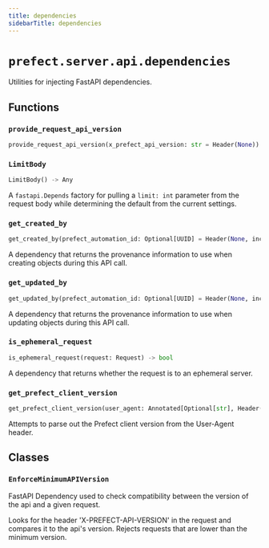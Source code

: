 ```yaml
---
title: dependencies
sidebarTitle: dependencies
---
```


# `prefect.server.api.dependencies`



Utilities for injecting FastAPI dependencies.


## Functions

### `provide_request_api_version` <sup><a href="https://github.com/PrefectHQ/prefect/blob/main/src/prefect/server/api/dependencies.py#L21" target="_blank"><Icon icon="github" style="width: 14px; height: 14px;" /></a></sup>

```python
provide_request_api_version(x_prefect_api_version: str = Header(None)) -> Version | None
```

### `LimitBody` <sup><a href="https://github.com/PrefectHQ/prefect/blob/main/src/prefect/server/api/dependencies.py#L103" target="_blank"><Icon icon="github" style="width: 14px; height: 14px;" /></a></sup>

```python
LimitBody() -> Any
```


A `fastapi.Depends` factory for pulling a `limit: int` parameter from the
request body while determining the default from the current settings.


### `get_created_by` <sup><a href="https://github.com/PrefectHQ/prefect/blob/main/src/prefect/server/api/dependencies.py#L132" target="_blank"><Icon icon="github" style="width: 14px; height: 14px;" /></a></sup>

```python
get_created_by(prefect_automation_id: Optional[UUID] = Header(None, include_in_schema=False), prefect_automation_name: Optional[str] = Header(None, include_in_schema=False)) -> Optional[schemas.core.CreatedBy]
```


A dependency that returns the provenance information to use when creating objects
during this API call.


### `get_updated_by` <sup><a href="https://github.com/PrefectHQ/prefect/blob/main/src/prefect/server/api/dependencies.py#L154" target="_blank"><Icon icon="github" style="width: 14px; height: 14px;" /></a></sup>

```python
get_updated_by(prefect_automation_id: Optional[UUID] = Header(None, include_in_schema=False), prefect_automation_name: Optional[str] = Header(None, include_in_schema=False)) -> Optional[schemas.core.UpdatedBy]
```


A dependency that returns the provenance information to use when updating objects
during this API call.


### `is_ephemeral_request` <sup><a href="https://github.com/PrefectHQ/prefect/blob/main/src/prefect/server/api/dependencies.py#L170" target="_blank"><Icon icon="github" style="width: 14px; height: 14px;" /></a></sup>

```python
is_ephemeral_request(request: Request) -> bool
```


A dependency that returns whether the request is to an ephemeral server.


### `get_prefect_client_version` <sup><a href="https://github.com/PrefectHQ/prefect/blob/main/src/prefect/server/api/dependencies.py#L182" target="_blank"><Icon icon="github" style="width: 14px; height: 14px;" /></a></sup>

```python
get_prefect_client_version(user_agent: Annotated[Optional[str], Header(include_in_schema=False)] = None) -> Optional[str]
```


Attempts to parse out the Prefect client version from the User-Agent header.


## Classes

### `EnforceMinimumAPIVersion` <sup><a href="https://github.com/PrefectHQ/prefect/blob/main/src/prefect/server/api/dependencies.py#L41" target="_blank"><Icon icon="github" style="width: 14px; height: 14px;" /></a></sup>


FastAPI Dependency used to check compatibility between the version of the api
and a given request.

Looks for the header 'X-PREFECT-API-VERSION' in the request and compares it
to the api's version. Rejects requests that are lower than the minimum version.

